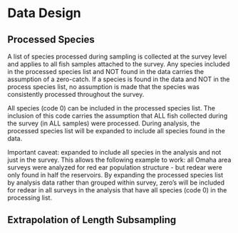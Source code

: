 # Data Design

## Processed Species

A list of species processed during sampling is collected at the survey level and applies to all fish samples attached to the survey. Any species included in the processed species list and NOT found in the data carries the assumption of a zero-catch. If a species is found in the data and NOT in the process species list, no assumption is made that the species was consistently processed throughout the survey.

All species (code 0) can be included in the processed species list. The inclusion of this code carries the assumption that ALL fish collected during the survey (in ALL samples) were processed. During analysis, the processed species list will be expanded to include all species found in the data.

::: callout-note
Important caveat: expanded to include all species in the analysis and not just in the survey. This allows the following example to work: all Omaha area surveys were analyzed for red ear population structure - but redear were only found in half the reservoirs. By expanding the processed species list by analysis data rather than grouped within survey, zero's will be included for redear in all surveys in the analysis that have all species (code 0) in the processing list.
:::

## Extrapolation of Length Subsampling
